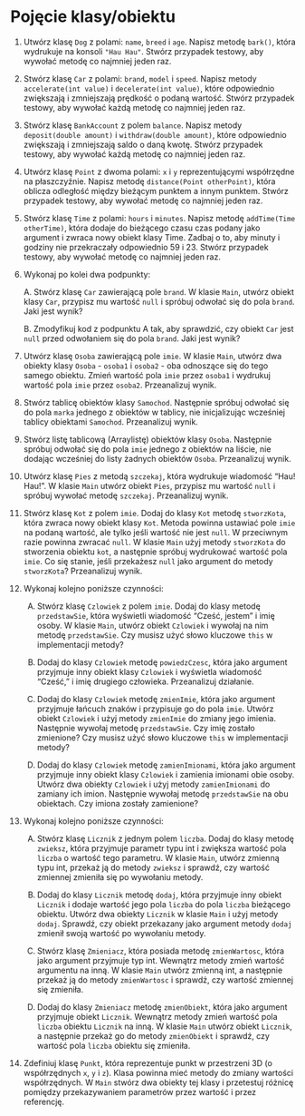# Pojęcie klasy/obiektu

1.  Utwórz klasę `Dog` z polami: `name`, `breed` i `age`. Napisz metodę `bark()`, która wydrukuje na konsoli `"Hau Hau"`. Stwórz przypadek testowy, aby wywołać metodę co najmniej jeden raz.

2.  Stwórz klasę `Car` z polami: `brand`, `model` i `speed`. Napisz metody `accelerate(int value)` i `decelerate(int value)`, które odpowiednio zwiększają i zmniejszają prędkość o podaną wartość. Stwórz przypadek testowy, aby wywołać każdą metodę co najmniej jeden raz.

3.  Stwórz klasę `BankAccount` z polem `balance`. Napisz metody `deposit(double amount)` i `withdraw(double amount)`, które odpowiednio zwiększają i zmniejszają saldo o daną kwotę. Stwórz przypadek testowy, aby wywołać każdą metodę co najmniej jeden raz.

4.  Utwórz klasę `Point` z dwoma polami: `x` i `y` reprezentującymi współrzędne na płaszczyźnie. Napisz metodę `distance(Point otherPoint)`, która oblicza odległość między bieżącym punktem a innym punktem. Stwórz przypadek testowy, aby wywołać metodę co najmniej jeden raz.

5.  Stwórz klasę `Time` z polami: `hours` i `minutes`. Napisz metodę `addTime(Time otherTime)`, która dodaje do bieżącego czasu czas podany jako argument i zwraca nowy obiekt klasy Time. Zadbaj o to, aby minuty i godziny nie przekraczały odpowiednio 59 i 23. Stwórz przypadek testowy, aby wywołać metodę co najmniej jeden raz.

6.  Wykonaj po kolei dwa podpunkty:

    A. Stwórz klasę `Car` zawierającą pole `brand`. W klasie `Main`, utwórz obiekt klasy `Car`, przypisz mu wartość `null` i spróbuj odwołać się do pola `brand`. Jaki jest wynik?

    B. Zmodyfikuj kod z podpunktu A tak, aby sprawdzić, czy obiekt `Car` jest `null` przed odwołaniem się do pola `brand`. Jaki jest wynik?

7.  Utwórz klasę `Osoba` zawierającą pole `imie`. W klasie `Main`, utwórz dwa obiekty klasy `Osoba` - `osoba1` i `osoba2` - oba odnoszące się do tego samego obiektu. Zmień wartość pola `imie` przez `osoba1` i wydrukuj wartość pola `imie` przez `osoba2`. Przeanalizuj wynik.

8.  Stwórz tablicę obiektów klasy `Samochod`. Następnie spróbuj odwołać się do pola `marka` jednego z obiektów w tablicy, nie inicjalizując wcześniej tablicy obiektami `Samochod`. Przeanalizuj wynik.

9.  Stwórz listę tablicową (Arraylistę) obiektów klasy `Osoba`. Następnie spróbuj odwołać się do pola `imie` jednego z obiektów na liście, nie dodając wcześniej do listy żadnych obiektów `Osoba`. Przeanalizuj wynik.

10. Utwórz klasę `Pies` z metodą `szczekaj`, która wydrukuje wiadomość "Hau! Hau!". W klasie `Main` utwórz obiekt `Pies`, przypisz mu wartość `null` i spróbuj wywołać metodę `szczekaj`. Przeanalizuj wynik.

11. Stwórz klasę `Kot` z polem `imie`. Dodaj do klasy `Kot` metodę `stworzKota`, która zwraca nowy obiekt klasy `Kot`. Metoda powinna ustawiać pole `imie` na podaną wartość, ale tylko jeśli wartość nie jest `null`. W przeciwnym razie powinna zwracać `null`. W klasie `Main` użyj metody `stworzKota` do stworzenia obiektu `kot`, a następnie spróbuj wydrukować wartość pola `imie`. Co się stanie, jeśli przekażesz `null` jako argument do metody `stworzKota`? Przeanalizuj wynik.

12. Wykonaj kolejno poniższe czynności:

    A.  Stwórz klasę `Czlowiek` z polem `imie`. Dodaj do klasy metodę `przedstawSie`, która wyświetli wiadomość "Cześć, jestem" i imię osoby. W klasie `Main`, utwórz obiekt `Czlowiek` i wywołaj na nim metodę `przedstawSie`. Czy musisz użyć słowo kluczowe `this` w implementacji metody?

    B.  Dodaj do klasy `Czlowiek` metodę `powiedzCzesc`, która jako argument przyjmuje inny obiekt klasy `Czlowiek` i wyświetla wiadomość "Cześć," i imię drugiego człowieka. Przeanalizuj działanie.

    C.  Dodaj do klasy `Czlowiek` metodę `zmienImie`, która jako argument przyjmuje łańcuch znaków i przypisuje go do pola `imie`. Utwórz obiekt `Czlowiek` i użyj metody `zmienImie` do zmiany jego imienia. Następnie wywołaj metodę `przedstawSie`. Czy imię zostało zmienione? Czy musisz użyć słowo kluczowe `this` w implementacji metody?

    D.  Dodaj do klasy `Czlowiek` metodę `zamienImionami`, która jako argument przyjmuje inny obiekt klasy `Czlowiek` i zamienia imionami obie osoby. Utwórz dwa obiekty `Czlowiek` i użyj metody `zamienImionami` do zamiany ich imion. Następnie wywołaj metodę `przedstawSie` na obu obiektach. Czy imiona zostały zamienione?

13. Wykonaj kolejno poniższe czynności:

    A.  Stwórz klasę `Licznik` z jednym polem `liczba`. Dodaj do klasy metodę `zwieksz`, która przyjmuje parametr typu int i zwiększa wartość pola `liczba` o wartość tego parametru. W klasie `Main`, utwórz zmienną typu int, przekaż ją do metody `zwieksz` i sprawdź, czy wartość zmiennej zmieniła się po wywołaniu metody.

    B.  Dodaj do klasy `Licznik` metodę `dodaj`, która przyjmuje inny obiekt `Licznik` i dodaje wartość jego pola `liczba` do pola `liczba` bieżącego obiektu. Utwórz dwa obiekty `Licznik` w klasie `Main` i użyj metody `dodaj`. Sprawdź, czy obiekt przekazany jako argument metody `dodaj` zmienił swoją wartość po wywołaniu metody.

    C.  Stwórz klasę `Zmieniacz`, która posiada metodę `zmienWartosc`, która jako argument przyjmuje typ int. Wewnątrz metody zmień wartość argumentu na inną. W klasie `Main` utwórz zmienną int, a następnie przekaż ją do metody `zmienWartosc` i sprawdź, czy wartość zmiennej się zmieniła.

    D.  Dodaj do klasy `Zmieniacz` metodę `zmienObiekt`, która jako argument przyjmuje obiekt `Licznik`. Wewnątrz metody zmień wartość pola `liczba` obiektu `Licznik` na inną. W klasie `Main` utwórz obiekt `Licznik`, a następnie przekaż go do metody `zmienObiekt` i sprawdź, czy wartość pola `liczba` obiektu się zmieniła.

14. Zdefiniuj klasę `Punkt`, która reprezentuje punkt w przestrzeni 3D (o współrzędnych `x`, `y` i `z`). Klasa powinna mieć metody do zmiany wartości współrzędnych. W `Main` stwórz dwa obiekty tej klasy i przetestuj różnicę pomiędzy przekazywaniem parametrów przez wartość i przez referencję.
